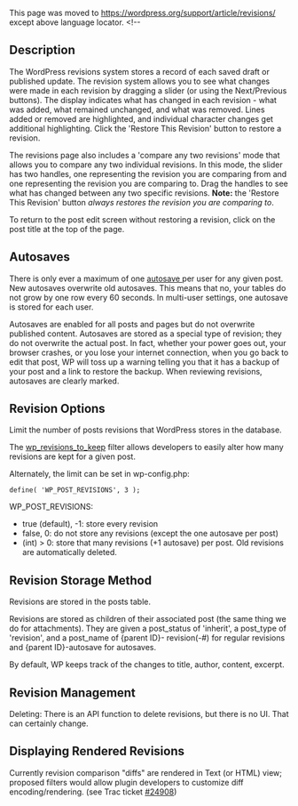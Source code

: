 {{Languages|
{{en|Revision Management}}
{{ja|Revision Management}}
}}
This page was moved to https://wordpress.org/support/article/revisions/ except above language locator.
<!--


== Description ==

The WordPress revisions system stores a record of each saved draft or published update. The revision system allows you to see what changes were made in each revision by dragging a slider (or using the Next/Previous buttons). The display indicates what has changed in each revision - what was added, what remained unchanged, and what was removed. Lines added or removed are highlighted, and individual character changes get additional highlighting.  Click the 'Restore This Revision' button to restore a revision. 

The revisions page also includes a 'compare any two revisions' mode that allows you to compare any two individual revisions. In this mode, the slider has two handles, one representing the revision you are comparing from and one representing the revision you are comparing to. Drag the handles to see what has changed between any two specific revisions. '''Note:''' the 'Restore This Revision' button ''always restores the revision you are comparing to''.

To return to the post edit screen without restoring a revision, click on the post title at the top of the page.

==Autosaves==

There is only ever a maximum of one [[ Glossary#Autosave | autosave ]] per user for any given post.  New autosaves overwrite old autosaves.  This means that no, your tables do not grow by one row every 60 seconds. In multi-user settings, one autosave is stored for each user.

Autosaves are enabled for all posts and pages but do not overwrite published content.  Autosaves are stored as a special type of revision; they do not overwrite the actual post.  In fact, whether your power goes out, your browser crashes, or you lose your internet connection, when you go back to edit that post, WP will toss up a warning telling you that it has a backup of your post and a link to restore the backup. When reviewing revisions, autosaves are clearly marked.

==Revision Options==

Limit the number of posts revisions that WordPress stores in the database.

The [[Plugin_API/Filter_Reference/wp_revisions_to_keep | wp_revisions_to_keep]] filter allows developers to easily alter how many revisions are kept for a given post.

Alternately, the limit can be set in wp-config.php:
<pre>
define( 'WP_POST_REVISIONS', 3 );
</pre>

WP_POST_REVISIONS:
* true (default), -1:  store every revision
* false, 0: do not store any revisions (except the one autosave per post)
* (int) > 0: store that many revisions (+1 autosave) per post.  Old revisions are automatically deleted.

==Revision Storage Method==
Revisions are stored in the posts table. 

Revisions are stored as children of their associated post (the same thing we do for attachments).  They are given a post_status of 'inherit', a post_type of 'revision', and a post_name of {parent ID}- revision(-#) for regular revisions and {parent ID}-autosave for autosaves.

By default, WP keeps track of the changes to title, author, content, excerpt.

==Revision Management==

Deleting: There is an API function to delete revisions, but there is no UI. That can certainly change.

==Displaying Rendered Revisions==

Currently revision comparison "diffs" are rendered in Text (or HTML) view; proposed filters would allow plugin developers to customize diff encoding/rendering. (see Trac ticket [http://core.trac.wordpress.org/ticket/24908 #24908])